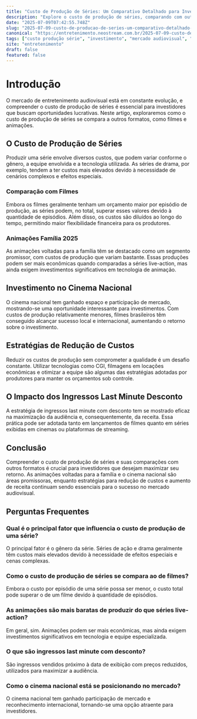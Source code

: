 ```yaml
---
title: "Custo de Produção de Séries: Um Comparativo Detalhado para Investidores"
description: "Explore o custo de produção de séries, comparando com outros formatos de entretenimento, e descubra oportunidades de investimento no mercado audiovisual."
date: "2025-07-09T07:42:55.748Z"
slug: "2025-07-09-custo-de-producao-de-series-um-comparativo-detalhado-para-investidores"
canonical: "https://entretenimento.neostream.com.br/2025-07-09-custo-de-producao-de-series-um-comparativo-detalhado-para-investidores"
tags: ["custo produção série", "investimento", "mercado audiovisual", "entretenimento", "animações família 2025"]
site: "entretenimento"
draft: false
featured: false
---
```


# Introdução
O mercado de entretenimento audiovisual está em constante evolução, e compreender o custo de produção de séries é essencial para investidores que buscam oportunidades lucrativas. Neste artigo, exploraremos como o custo de produção de séries se compara a outros formatos, como filmes e animações.

## O Custo de Produção de Séries
Produzir uma série envolve diversos custos, que podem variar conforme o gênero, a equipe envolvida e a tecnologia utilizada. As séries de drama, por exemplo, tendem a ter custos mais elevados devido à necessidade de cenários complexos e efeitos especiais.

### Comparação com Filmes
Embora os filmes geralmente tenham um orçamento maior por episódio de produção, as séries podem, no total, superar esses valores devido à quantidade de episódios. Além disso, os custos são diluídos ao longo do tempo, permitindo maior flexibilidade financeira para os produtores.

### Animações Família 2025
As animações voltadas para a família têm se destacado como um segmento promissor, com custos de produção que variam bastante. Essas produções podem ser mais econômicas quando comparadas a séries live-action, mas ainda exigem investimentos significativos em tecnologia de animação.

## Investimento no Cinema Nacional
O cinema nacional tem ganhado espaço e participação de mercado, mostrando-se uma oportunidade interessante para investimentos. Com custos de produção relativamente menores, filmes brasileiros têm conseguido alcançar sucesso local e internacional, aumentando o retorno sobre o investimento.

## Estratégias de Redução de Custos
Reduzir os custos de produção sem comprometer a qualidade é um desafio constante. Utilizar tecnologias como CGI, filmagens em locações econômicas e otimizar a equipe são algumas das estratégias adotadas por produtores para manter os orçamentos sob controle.

## O Impacto dos Ingressos Last Minute Desconto
A estratégia de ingressos last minute com desconto tem se mostrado eficaz na maximização da audiência e, consequentemente, da receita. Essa prática pode ser adotada tanto em lançamentos de filmes quanto em séries exibidas em cinemas ou plataformas de streaming.

## Conclusão
Compreender o custo de produção de séries e suas comparações com outros formatos é crucial para investidores que desejam maximizar seu retorno. As animações voltadas para a família e o cinema nacional são áreas promissoras, enquanto estratégias para redução de custos e aumento de receita continuam sendo essenciais para o sucesso no mercado audiovisual.

## Perguntas Frequentes

### Qual é o principal fator que influencia o custo de produção de uma série?
O principal fator é o gênero da série. Séries de ação e drama geralmente têm custos mais elevados devido à necessidade de efeitos especiais e cenas complexas.

### Como o custo de produção de séries se compara ao de filmes?
Embora o custo por episódio de uma série possa ser menor, o custo total pode superar o de um filme devido à quantidade de episódios.

### As animações são mais baratas de produzir do que séries live-action?
Em geral, sim. Animações podem ser mais econômicas, mas ainda exigem investimentos significativos em tecnologia e equipe especializada.

### O que são ingressos last minute com desconto?
São ingressos vendidos próximo à data de exibição com preços reduzidos, utilizados para maximizar a audiência.

### Como o cinema nacional está se posicionando no mercado?
O cinema nacional tem ganhado participação de mercado e reconhecimento internacional, tornando-se uma opção atraente para investidores.